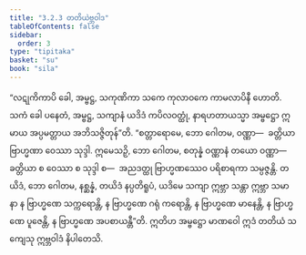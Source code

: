 ```yaml
---
title: "3.2.3 တတိယဲဗ္ဘဝါဒ"
tableOfContents: false
sidebar:
  order: 3
type: "tipitaka"
basket: "su"
book: "sila"
---
```



<DynamicBreadcrumb />

<Division number="266" book="sila">

<Paragraph number="360" book="sila">
“လဋုကိကာပိ ခေါ, အမ္ဗဋ္ဌ, သကုဏိကာ သကေ ကုလာဝကေ ကာမလာပိနီ ဟောတိ. သကံ ခေါ ပနေတံ, အမ္ဗဋ္ဌ, သကျာနံ ယဒိဒံ ကပိလဝတ္ထုံ, နာရဟတာယသ္မာ အမ္ဗဋ္ဌော ဣမာယ အပ္ပမတ္တာယ အဘိသဇ္ဇိတုန်”တိ. “စတ္တာရောမေ, ဘော ဂေါတမ, ဝဏ္ဏာ—  ခတ္တိယာ ဗြာဟ္မဏာ ဝေဿာ သုဒ္ဒါ. ဣမေသဉှိ, ဘော ဂေါတမ, စတုန္နံ ဝဏ္ဏာနံ တယော ဝဏ္ဏာ—  ခတ္တိယာ စ ဝေဿာ စ သုဒ္ဒါ စ—  အညဒတ္ထု ဗြာဟ္မဏဿေဝ ပရိစာရကာ သမ္ပဇ္ဇန္တိ. တယိဒံ, ဘော ဂေါတမ, နစ္ဆန္နံ, တယိဒံ နပ္ပတိရူပံ, ယဒိမေ သကျာ ဣဗ္ဘာ သန္တာ ဣဗ္ဘာ သမာနာ န ဗြာဟ္မဏေ သက္ကရောန္တိ, န ဗြာဟ္မဏေ ဂရုံ ကရောန္တိ, န ဗြာဟ္မဏေ မာနေန္တိ, န ဗြာဟ္မဏေ ပူဇေန္တိ, န ဗြာဟ္မဏေ အပစာယန္တီ”တိ. ဣတိဟ အမ္ဗဋ္ဌော မာဏဝေါ ဣဒံ တတိယံ သကျေသု ဣဗ္ဘဝါဒံ နိပါတေသိ.
</Paragraph>
</Division>